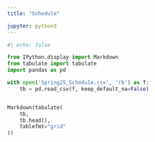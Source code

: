 ```yaml
---
title: "Schedule"

jupyter: python3
---
```



```python

#| echo: false

from IPython.display import Markdown
from tabulate import tabulate
import pandas as pd 

with open('Spring25_Schedule.csv', 'rb') as f:
    tb = pd.read_csv(f, keep_default_na=False)


Markdown(tabulate(
    tb, 
    tb.head(),
    tablefmt="grid"
))
```
